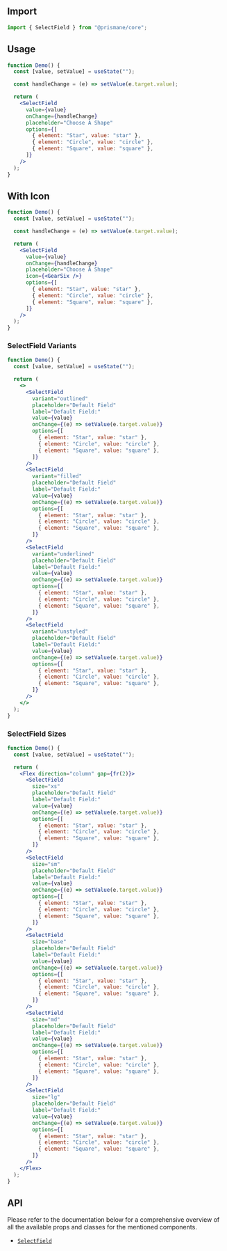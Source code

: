 ## Import

```js
import { SelectField } from "@prismane/core";
```

## Usage

```jsx
function Demo() {
  const [value, setValue] = useState("");

  const handleChange = (e) => setValue(e.target.value);

  return (
    <SelectField
      value={value}
      onChange={handleChange}
      placeholder="Choose A Shape"
      options={[
        { element: "Star", value: "star" },
        { element: "Circle", value: "circle" },
        { element: "Square", value: "square" },
      ]}
    />
  );
}
```

## With Icon

```jsx
function Demo() {
  const [value, setValue] = useState("");

  const handleChange = (e) => setValue(e.target.value);

  return (
    <SelectField
      value={value}
      onChange={handleChange}
      placeholder="Choose A Shape"
      icon={<GearSix />}
      options={[
        { element: "Star", value: "star" },
        { element: "Circle", value: "circle" },
        { element: "Square", value: "square" },
      ]}
    />
  );
}
```

### SelectField Variants

```jsx
function Demo() {
  const [value, setValue] = useState("");

  return (
    <>
      <SelectField
        variant="outlined"
        placeholder="Default Field"
        label="Default Field:"
        value={value}
        onChange={(e) => setValue(e.target.value)}
        options={[
          { element: "Star", value: "star" },
          { element: "Circle", value: "circle" },
          { element: "Square", value: "square" },
        ]}
      />
      <SelectField
        variant="filled"
        placeholder="Default Field"
        label="Default Field:"
        value={value}
        onChange={(e) => setValue(e.target.value)}
        options={[
          { element: "Star", value: "star" },
          { element: "Circle", value: "circle" },
          { element: "Square", value: "square" },
        ]}
      />
      <SelectField
        variant="underlined"
        placeholder="Default Field"
        label="Default Field:"
        value={value}
        onChange={(e) => setValue(e.target.value)}
        options={[
          { element: "Star", value: "star" },
          { element: "Circle", value: "circle" },
          { element: "Square", value: "square" },
        ]}
      />
      <SelectField
        variant="unstyled"
        placeholder="Default Field"
        label="Default Field:"
        value={value}
        onChange={(e) => setValue(e.target.value)}
        options={[
          { element: "Star", value: "star" },
          { element: "Circle", value: "circle" },
          { element: "Square", value: "square" },
        ]}
      />
    </>
  );
}
```

### SelectField Sizes

```jsx
function Demo() {
  const [value, setValue] = useState("");

  return (
    <Flex direction="column" gap={fr(2)}>
      <SelectField
        size="xs"
        placeholder="Default Field"
        label="Default Field:"
        value={value}
        onChange={(e) => setValue(e.target.value)}
        options={[
          { element: "Star", value: "star" },
          { element: "Circle", value: "circle" },
          { element: "Square", value: "square" },
        ]}
      />
      <SelectField
        size="sm"
        placeholder="Default Field"
        label="Default Field:"
        value={value}
        onChange={(e) => setValue(e.target.value)}
        options={[
          { element: "Star", value: "star" },
          { element: "Circle", value: "circle" },
          { element: "Square", value: "square" },
        ]}
      />
      <SelectField
        size="base"
        placeholder="Default Field"
        label="Default Field:"
        value={value}
        onChange={(e) => setValue(e.target.value)}
        options={[
          { element: "Star", value: "star" },
          { element: "Circle", value: "circle" },
          { element: "Square", value: "square" },
        ]}
      />
      <SelectField
        size="md"
        placeholder="Default Field"
        label="Default Field:"
        value={value}
        onChange={(e) => setValue(e.target.value)}
        options={[
          { element: "Star", value: "star" },
          { element: "Circle", value: "circle" },
          { element: "Square", value: "square" },
        ]}
      />
      <SelectField
        size="lg"
        placeholder="Default Field"
        label="Default Field:"
        value={value}
        onChange={(e) => setValue(e.target.value)}
        options={[
          { element: "Star", value: "star" },
          { element: "Circle", value: "circle" },
          { element: "Square", value: "square" },
        ]}
      />
    </Flex>
  );
}
```

## API

Please refer to the documentation below for a comprehensive overview of all the available props and classes for the mentioned components.

- [`SelectField`](/docs/components-api/select-field-api)
